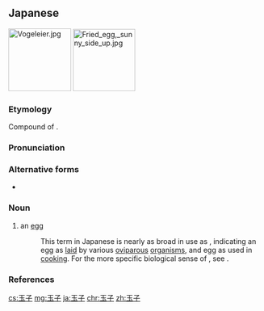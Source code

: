 ==Japanese==
{{wikipedia|lang=ja}}
{{ja-kanjitab|たま|こ|k2=ご}}
{{wikipedia|Egg}}
<div class="thumb tright">
<div class="thumbinner" style="width: 252px;">[[File:Vogeleier.jpg|124px]] [[File:Fried_egg,_sunny_side_up.jpg|123px]] <div class="thumbcaption">{{lang|ja|玉子}}</div></div></div>

===Etymology===
Compound of {{compound|lang=ja|sort=たまご|玉|tr1=tama|t1=ball|子|tr2=ko|t2=child, small thing}}. {{rendaku2|ko|go|sort=たまご}}

===Pronunciation===
{{ja-pron|yomi=k|たまご|acc=2|acc_ref=DJR,NHK|acc2=0|acc2_ref=DJR,NHK}}

===Alternative forms===
* {{ja-l|卵}}

===Noun===
{{ja-noun|たまご}}

# an [[egg]]
#: This term in Japanese is nearly as broad in use as {{cog|en|egg}}, indicating an egg as [[lay|laid]] by various [[oviparous]] [[organism]]s, and egg as used in [[cooking]]. For the more specific biological sense of {{m|en|ovum}}, see {{l|ja|卵子|tr=''ranshi''}}.

===References===
<references/>

[[cs:玉子]]
[[mg:玉子]]
[[ja:玉子]]
[[chr:玉子]]
[[zh:玉子]]
